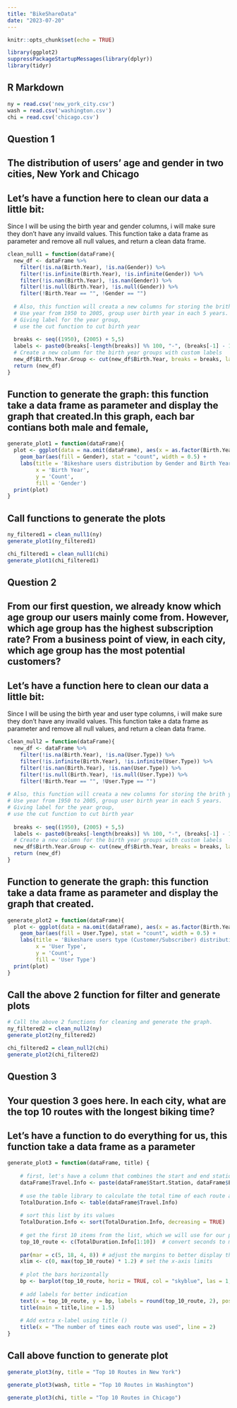 ```yaml
---
title: "BikeShareData"
date: "2023-07-20"
---
```


```r
knitr::opts_chunk$set(echo = TRUE)

library(ggplot2)
suppressPackageStartupMessages(library(dplyr))
library(tidyr)
```

## R Markdown

```r
ny = read.csv('new_york_city.csv')
wash = read.csv('washington.csv')
chi = read.csv('chicago.csv')
```

## Question 1
## The distribution of users' age and gender in two cities, New York and Chicago

## Let's have a function here to clean our data a little bit:
Since I will be using the birth year and gender columns, i will make sure they don't have any invaild values.
This function take a data frame as parameter and remove all null values, and return a clean data frame.

```r
clean_null1 = function(dataFrame){
  new_df <- dataFrame %>% 
    filter(!is.na(Birth.Year), !is.na(Gender)) %>%
    filter(!is.infinite(Birth.Year), !is.infinite(Gender)) %>%
    filter(!is.nan(Birth.Year), !is.nan(Gender)) %>%
    filter(!is.null(Birth.Year), !is.null(Gender)) %>%
    filter(!Birth.Year == "", !Gender == "")
  
  # Also, this function will creata a new columns for storing the brith year group values, 
  # Use year from 1950 to 2005, group user birth year in each 5 years. 
  # Giving label for the year group,
  # use the cut function to cut birth year    
  
  breaks <- seq((1950), (2005) + 5,5)
  labels <- paste0(breaks[-length(breaks)] %% 100, "-", (breaks[-1] - 1) %% 100)
  # Create a new column for the birth year groups with custom labels
  new_df$Birth.Year.Group <- cut(new_df$Birth.Year, breaks = breaks, labels = labels)    
  return (new_df)
}
```

## Function to generate the graph: this function take a data frame as parameter and display the graph that created.In this graph, each bar contians both male and female, 

```r
generate_plot1 = function(dataFrame){
  plot <- ggplot(data = na.omit(dataFrame), aes(x = as.factor(Birth.Year.Group))) +
    geom_bar(aes(fill = Gender), stat = "count", width = 0.5) + 
    labs(title = 'Bikeshare users distribution by Gender and Birth Year',
         x = 'Birth Year',
         y = 'Count',
         fill = 'Gender')
  print(plot)
}
```

## Call functions to generate the plots

```r
ny_filtered1 = clean_null1(ny)
generate_plot1(ny_filtered1)
```

```r
chi_filtered1 = clean_null1(chi)
generate_plot1(chi_filtered1)
```

## Question 2
## From our first question, we already know which age group our users mainly come from. However, which age group has the highest subscription rate? From a business point of view, in each city, which age group has the most potential customers?

## Let's have a function here to clean our data a little bit:
Since I will be using the birth year and user type columns, i will make sure they don't have any invaild values.
This function take a data frame as parameter and remove all null values, and return a clean data frame.


```r
clean_null2 = function(dataFrame){
  new_df <- dataFrame %>% 
    filter(!is.na(Birth.Year), !is.na(User.Type)) %>%
    filter(!is.infinite(Birth.Year), !is.infinite(User.Type)) %>%
    filter(!is.nan(Birth.Year), !is.nan(User.Type)) %>%
    filter(!is.null(Birth.Year), !is.null(User.Type)) %>%
    filter(!Birth.Year == "", !User.Type == "")
    
# Also, this function will creata a new columns for storing the brith year group values, 
# Use year from 1950 to 2005, group user birth year in each 5 years. 
# Giving label for the year group,
# use the cut function to cut birth year
       
  breaks <- seq((1950), (2005) + 5,5)
  labels <- paste0(breaks[-length(breaks)] %% 100, "-", (breaks[-1] - 1) %% 100)
  # Create a new column for the birth year groups with custom labels
  new_df$Birth.Year.Group <- cut(new_df$Birth.Year, breaks = breaks, labels = labels)
  return (new_df)
}
```

## Function to generate the graph: this function take a data frame as parameter and display the graph that created.

```r
generate_plot2 = function(dataFrame){
  plot <- ggplot(data = na.omit(dataFrame), aes(x = as.factor(Birth.Year.Group))) +
    geom_bar(aes(fill = User.Type), stat = "count", width = 0.5) + 
    labs(title = 'Bikeshare users type (Customer/Subscriber) distribution in birth year',
         x = 'User Type',
         y = 'Count',
         fill = 'User Type')
  print(plot)
}
```

## Call the above 2 function for filter and generate plots

```r
# Call the above 2 functions for cleaning and generate the graph.
ny_filtered2 = clean_null2(ny)
generate_plot2(ny_filtered2)
```
```r
chi_filtered2 = clean_null2(chi)
generate_plot2(chi_filtered2)
```
## Question 3
## Your question 3 goes here. In each city, what are the top 10 routes with the longest biking time?

## Let's have a function to do everything for us, this function take a data frame as a parameter

```r
generate_plot3 = function(dataFrame, title) {
    
    # first, let's have a column that combines the start and end station, which we call route
    dataFrame$Travel.Info <- paste(dataFrame$Start.Station, dataFrame$End.Station, sep = " to ")
    
    # use the table library to calculate the total time of each route and store them in a list
    TotalDuration.Info <- table(dataFrame$Travel.Info)
    
    # sort this list by its values
    TotalDuration.Info <- sort(TotalDuration.Info, decreasing = TRUE)
    
    # get the first 10 items from the list, which we will use for our plot
    top_10_route <- c(TotalDuration.Info[1:10])  # convert seconds to minutes
    
    par(mar = c(5, 18, 4, 8)) # adjust the margins to better display the route name and duration
    xlim <- c(0, max(top_10_route) * 1.2) # set the x-axis limits
    
    # plot the bars horizontally
    bp <- barplot(top_10_route, horiz = TRUE, col = "skyblue", las = 1, xlim = xlim,cex.names = 0.6)
    
    # add labels for better indication
    text(x = top_10_route, y = bp, labels = round(top_10_route, 2), pos = 4, col = "black", cex = 0.8)
    title(main = title,line = 1.5)
   
    # Add extra x-label using title ()
    title(x = "The number of times each route was used", line = 2)
}

```

## Call above function to generate plot

```r
generate_plot3(ny, title = "Top 10 Routes in New York")
```

```r
generate_plot3(wash, title = "Top 10 Routes in Washington")
```

```r
generate_plot3(chi, title = "Top 10 Routes in Chicago")
```

